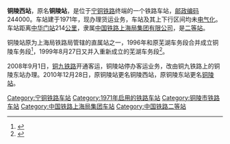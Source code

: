 {{Infobox China railway station 
|车站名称 = 铜陵西站
|其他名称=铜陵站
|英文名称= Tonglingxi Railway Station
|车站代码=30986<ref>{{cite book|title=中华人民共和国铁路车站代码（GB/T 10302-2010）|publisher=中国标准出版社|year=2010|isbn=155066140495|ignore-isbn-error=true|pages=36}}</ref>
|开通运营= 1971年3月
|车站位置= 铜官大道与北京西路交叉口西侧
|归属 = [[中国铁路上海局集团有限公司|中国铁路上海局集团有限公司]]
|车站等级 = [[二等站_(中铁)|二等站]]
|线路 = [[宁铜铁路|宁铜铁路]]
}}
'''铜陵西站'''，原名'''铜陵站'''，是位于[[宁铜铁路|宁铜铁路]]终端的一个铁路车站，[[邮政编码|邮政编码]]244000。车站建于1971年，现办理货运业务，车站及其上下行区间均未[[电气化|电气化]]。车站距离[[中华门站_(中国铁路)|中华门站]]214[[公里|公里]]，隶属[[中国铁路上海局集团有限公司|中国铁路上海局集团有限公司]]，是[[二等站_(中铁)|二等站]]。

铜陵站原为上海局铁路局管辖的直属站之一，1996年和原芜湖车务段合并成立铜陵车务段<ref>{{cite journal|author=芜湖市地方志办公室|title=芜湖年鉴1997|publisher=黄山书社|year=1997|isbn=7-80630-184-4}}</ref>，1999年8月27日又并入重新成立的芜湖车务段<ref>{{cite book|author=芜湖市地方志办公室|title=芜湖年鉴2000|publisher=中国致公出版社|year=2000|isbn=7-80096-652-6}}</ref>。

2008年9月1日，[[铜九铁路|铜九铁路]]开通客运，铜陵站停办客运业务，改由铜九铁路上的铜陵东站办理。2010年12月28日，原铜陵站更名铜陵西站，原铜陵东站更名[[铜陵站|铜陵站]]。

{{start rail box}}
{{s-inop|[[狮子山站_(铜陵)|狮子山站]]}}
{{s-line|[[宁铜铁路|宁铜铁路]]}}
{{Terminus}}
{{end box}}
{{宁铜铁路}}
{{铁路车站小作品}}
{{安徽小作品}}

[[Category:宁铜铁路车站|Category:宁铜铁路车站]]
[[Category:1971年启用的铁路车站|Category:1971年启用的铁路车站]]
[[Category:铜陵市铁路车站|Category:铜陵市铁路车站]]
[[Category:中国铁路上海局集团车站|Category:中国铁路上海局集团车站]]
[[Category:中国铁路二等站|Category:中国铁路二等站]]